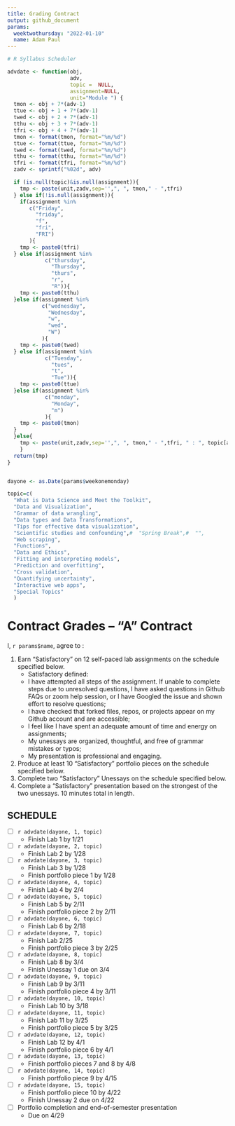```yaml
---
title: Grading Contract
output: github_document
params:
  weektwothursday: "2022-01-10"
  name: Adam Paul
---
```


```r

# R Syllabus Scheduler

advdate <- function(obj,
                    adv,
                    topic =  NULL,
                    assignment=NULL,
                    unit="Module ") {
  tmon <- obj + 7*(adv-1)
  ttue <- obj + 1 + 7*(adv-1)
  twed <- obj + 2 + 7*(adv-1)
  tthu <- obj + 3 + 7*(adv-1)
  tfri <- obj + 4 + 7*(adv-1)
  tmon <- format(tmon, format="%m/%d")
  ttue <- format(ttue, format="%m/%d")
  twed <- format(twed, format="%m/%d")
  tthu <- format(tthu, format="%m/%d")
  tfri <- format(tfri, format="%m/%d")
  zadv <- sprintf("%02d", adv)

  if (is.null(topic)&is.null(assignment)){
    tmp <- paste(unit,zadv,sep='',", ", tmon," - ",tfri)
  } else if(!is.null(assignment)){
    if(assignment %in%
       c("Friday",
         "friday",
         "f",
         "fri",
         "FRI")
       ){
    tmp <- paste0(tfri)
  } else if(assignment %in%
            c("thursday",
              "Thursday",
              "thurs",
              "r",
              "R")){
    tmp <- paste0(tthu)
  }else if(assignment %in%
           c("wednesday",
             "Wednesday",
             "w",
             "wed",
             "W")
           ){
    tmp <- paste0(twed)
  } else if(assignment %in%
            c("Tuesday",
              "tues",
              "t",
              "Tue")){
    tmp <- paste0(ttue)
  }else if(assignment %in%
            c("monday",
              "Monday",
              "m")
            ){
    tmp <- paste0(tmon)
  }
  }else{
    tmp <- paste(unit,zadv,sep='',", ", tmon," - ",tfri, " : ", topic[adv])
    }
  return(tmp)
}


dayone <- as.Date(params$weekonemonday)

topic=c(
  "What is Data Science and Meet the Toolkit", 
  "Data and Visualization",
  "Grammar of data wrangling",
  "Data types and Data Transformations",
  "Tips for effective data visualization",
  "Scientific studies and confounding",#  "Spring Break",#  "",
  "Web scraping", 
  "Functions", 
  "Data and Ethics",
  "Fitting and interpreting models",
  "Prediction and overfitting", 
  "Cross validation", 
  "Quantifying uncertainty",
  "Interactive web apps",
  "Special Topics" 
  )

```

<!-- This contract is adapted from Annie Somerville's contract https://github.com/anniehsom -->



# Contract Grades – “A” Contract

I, `r params$name`, agree to :

1) Earn “Satisfactory” on 12 self-paced lab assignments on the schedule specified below.
	-  Satisfactory defined:
  	-  I have attempted all steps of the assignment. If unable to complete steps due to unresolved questions, I have asked questions in Github FAQs or zoom help session, or I have Googled the issue and shown effort to resolve questions;
  	-  I have checked that forked files, repos, or projects appear on my Github account and are accessible;
  	-  I feel like I have spent an adequate amount of time and energy on assignments; 
<!-- (tentatively defining “adequate” based on Lab 1 and previous experience with R: I will spend at least 30 minutes on labs and at least 1 hour on portfolio pieces); -->
  	-  My unessays are organized, thoughtful, and free of grammar mistakes or typos;
  	-  My presentation is professional and engaging.
2) Produce at least 10 “Satisfactory” portfolio pieces on the schedule specified below.
3) Complete two “Satisfactory” Unessays on the schedule specified below.
4) Complete a “Satisfactory” presentation based on the strongest of the two unessays. 10 minutes total in length.



## SCHEDULE

- [ ] `r advdate(dayone, 1, topic)`
  - Finish Lab 1 by 1/21
- [ ] `r advdate(dayone, 2, topic)`
  - Finish Lab 2 by 1/28
- [ ]  `r advdate(dayone, 3, topic)`
  - Finish Lab 3  by 1/28
  - Finish portfolio piece 1 by 1/28
- [ ] `r advdate(dayone, 4, topic)`
  - Finish Lab 4  by 2/4
- [ ] `r advdate(dayone, 5, topic)`
  - Finish Lab 5  by 2/11
  - Finish portfolio piece 2 by 2/11
- [ ] `r advdate(dayone, 6, topic)`
  - Finish Lab 6 by 2/18
- [ ] `r advdate(dayone, 7, topic)`
  - Finish Lab 2/25
  - Finish portfolio piece 3 by 2/25
- [ ] `r advdate(dayone, 8, topic)`
  - Finish Lab 8 by 3/4
  - Finish Unessay 1 due on 3/4
- [ ] `r advdate(dayone, 9, topic)`
  - Finish Lab 9 by 3/11
  - Finish  portfolio piece 4 by 3/11
- [ ] `r advdate(dayone, 10, topic)`
  - Finish Lab 10 by 3/18
- [ ] `r advdate(dayone, 11, topic)`
  - Finish Lab 11 by 3/25
  - Finish portfolio piece 5 by 3/25
- [ ] `r advdate(dayone, 12, topic)`
  - Finish Lab 12 by 4/1
  - Finish portfolio piece 6 by 4/1
- [ ] `r advdate(dayone, 13, topic)`
  - Finish portfolio pieces 7 and 8 by 4/8
- [ ] `r advdate(dayone, 14, topic)`
  - Finish portfolio piece 9 by 4/15
- [ ] `r advdate(dayone, 15, topic)`
  - Finish portfolio piece 10 by 4/22
  - Finish Unessay 2 due on 4/22
- [ ] Portfolio completion and end-of-semester presentation
  - Due on 4/29


